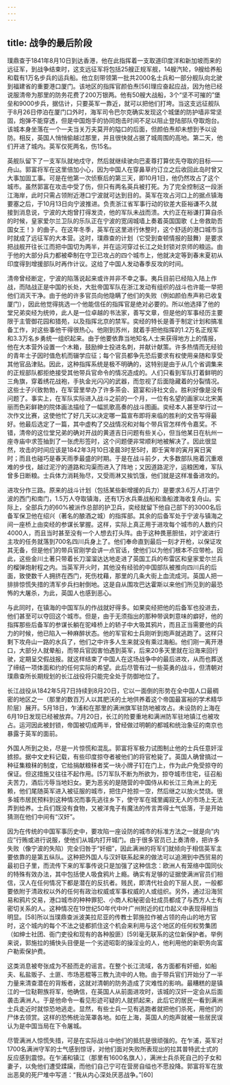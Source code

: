 ```yaml
---
---
---
```

title: 战争的最后阶段
---



璞鼎查于1841年8月10日到达香港，他在此指挥着一支取道印度洋和新加坡而来的远征军，到战争结束时，这支远征军将包括25艘正规军舰，14艘汽轮，9艘给养船和载有1万名步兵的运兵船。他立刻带领第一批共2000名士兵和一部分舰队向北驶到福建省的重要港口厦门。该地区的指挥官颜伯焘[56]理应奋起应战，因为他已经说服清帝为那里的防务花费了200万银两。他有50艘大战船，3个“坚不可摧的”堡垒和9000步兵，据估计，只要英军一靠近，就可以把他们打垮。当这支远征舰队于8月26日停泊在厦门口外时，海军司令巴尔克确实发现这个城堡的防护墙非常坚固，炮弹不能穿透，但是中国炮手的协同炮击时间不足以阻止登陆部队夺取炮台。该城本身坐落在一个一夫当关万夫莫开的隘口的后面，但颜伯焘却未想到予以设防。相反，英国人悄悄偷越过那里，并且很快就占据了城周围的高地。第二天，他们开进了城内。英军仅死两名，伤15名。

英舰队留下了一支军队就地戍守，然后就继续驶向巴麦尊打算优先夺取的目标——舟山。郭富将军在这里倍加小心，因为中国人在穿鼻草约订立之后收回此岛时曾又大事加固工事。可是在他第一次侦察后的第三天，即10月1日，他仍然攻占了这个城市。虽然郭富在攻击中受了伤，但只有两名英兵被打死。为了完全控制这一段浙江海岸，此时只需占领附近港口宁波就可达到目的。英军在攻占河口上的据点镇海要塞之后，于10月13日向宁波推进。负责浙江省军事行动的钦差大臣裕谦不久就接到消息说，宁波的大炮曾打得发烫，他的军队未战而溃。大约正在裕谦打算自杀的时候，皇家爱尔兰卫队的乐队正在宁波的宽阔城墙上奏着英国国歌《上帝救助吾国女王！》的曲子。在这年冬季，英军在这里进行休整时，这个舒适的港口城市当时就成了远征军的大本营。这时，璞鼎查的计划（它受到查顿情报的鼓舞）是要求把战舰开往长江而把中国切为两半，并在运河穿过长江之处封锁对京师的粮运。由于他的大部分兵力都被牵制在守卫已攻占的四个城市上，他就决定等到春末夏初从印度得到增援部队时再作计议。这给了中国人发动春季反攻的时间。

清帝曾经断定，宁波的陷落说起来或许并非不幸之事。夷兵目前已经陷入陆上作战，而陆战正是中国的长处，大批帝国军队在浙江发动有组织的战斗也许能一举把他们消灭干净。由于他的许多官员向他隐瞒了他们的失败（例如颜伯焘声称已收复厦门），因此他觉得挑选一个他能信任的指挥官是绝对必要的。所以他选择了他的堂兄弟奕经为统帅，此人是一位卓越的书法家，善写文章，但是他的军事经历主要限于主管御花园和猎苑，以及指挥北京的禁军。奕经的特长是善于制定计划和搞准备工作，对这些事他干得很热心。他刚到苏州，就着手把他指挥的1.2万名正规军和3.3万名乡勇统一组织起来。由于他要依靠当地知名人士来获得地方上的情报，他在大本营外设置一个木箱，鼓励绅士投进名刺，并献计献策。许多热情而无经验的青年士子因时值危机而辍学应征；每个官员都争先恐后要求有权使用亲随和享受其他官品津贴。因此，这种指挥系统是极不明确的，这特别是由于从几个省调集来的正规部队都拒绝接受其他带兵官命令的情况造成的。人们只看到军队打着鲜明的三角旗，穿着绣花战袍，手执金光闪闪的武器，而忽视了后面隐藏着的分裂情况。这些士子兴致勃勃，在军营里举办了许多茶会、筵宴和诗社文会。胜利好像是没有问题了。事实上，在军队实际进入战斗之前的一个月，一位有名望的画家以北宋美丽而色彩鲜艳的院体画法描绘了一幅凯歌高奏的战斗图画。奕经本人甚至举行过一次作文比赛，这使他忙了好几天以决定哪一篇宣布即将来临的胜利的文告写得最好。他最后选定了一篇，其中虚构了交战情况和对每个带兵官怎样传令嘉奖。不错，清帝的这位堂兄弟的确对开战的黄道吉日问题有些关心，但当他某日在杭州一座寺庙中求签抽到了一张虎形签时，这个问题便非常顺利地被解决了。因此很显然，攻击的时间应该是1842年3月10日凌晨3时至5时，即壬寅年的寅月寅日寅时；而且也碰巧是春天雨季最盛的时期。于是在战斗前夕，大多数部队拖着沉重艰难的步伐，越过泥泞的道路和沟渠而进入了阵地；又因道路泥泞，运粮困难，军队曾多日断粮。士兵体力消耗殆尽，又受雨淋又挨饥饿，他们就是这样准备进攻的。

进攻分作三路。原来的战斗计划（包括某些新增援的兵力）是要求3.6万人打进宁波的西门和南门，1.5万人夺取镇海，还有1万水兵乘战船和渔船渡海收复舟山。实际上，全部兵力的60%被派作总部的护卫兵，奕经就留下他自己部下的3000名后备军保卫他在绍兴（著名的酿酒之城）的指挥部。其余的后备军处于宁波与镇海之间一座桥上由奕经的参谋长掌握。这样，实际上真正用于进攻每个城市的人数约只4000人，而且当时甚至没有一个人想去打头阵。由于这种畏葸胆怯，对宁波进行主攻的任务就落到700名四川兵身上了。他们奉命直到最后一刻才开枪，以保证攻其无备，但是他们的带兵官刚学会讲一点官话，使他们以为他们根本不应带枪。因此，这些金川土著只带着长刀溜溜达达地走进了英国工兵的布雷区和皇家爱尔兰兵的榴弹炮射程之内。当英军开火时，其他没有经验的中国部队被推向四川兵的后面，致使数千人拥挤在西门，死伤枕藉，那里的几条大街上血流成河。英国人把一排排惊慌失措的清军步兵扫射倒地。这是自从围攻巴达霍斯以来他们所见到的最恐怖的大屠杀，为此，英国人也感到恶心。

与此同时，在镇海的中国军队的作战就好得多。如果奕经把他的后备军也投进去，他们甚至可以夺回这个城市。但是，由于无须指出的那种带讽刺意味的癖好，他的指挥那些后备军的参谋长躺在驼峰桥上的轿子中大吸其鸦片，而且正当需要他的兵力的时候，他已陷入一种麻醉状态。他的军官和士兵刚听到炮声就逃跑了。这样只剩下攻舟山一路的水兵了，他们之中许多人生来就没有乘过海船。他们刚一离开港口，大部分人就晕船，而带兵官因害怕遇到英军，后来20多天里就在沿海来回行驶，定期呈交假战报。就这样结束了中国人在这场战争中的最后进攻，从而也葬送了缔结一项体面和约的任何实际的希望。此后尽管有过一些英勇的战斗，但清朝对璞鼎查所长期规划的长江战役将只能完全处于防御地位了。

长江战役从1842年5月7日持续到8月20日，它以一面倒的形势在全中国人口最稠密的地区之一（那里的数百万人以其肥沃的土地供养着这个帝国最富裕的学术精华阶层）展开。5月18日，乍浦和在那里的满洲旗军驻防地被攻占。未设防的上海在6月19日发现已经被放弃。7月20日，长江的险要重地和满洲防军驻地镇江也被攻占。运河因此被封锁，帝国被切成两半，曾经做过明朝的都城和统治象征的南京也暴露于英军的面前。

外国人所到之处，尽是一片惊慌和混乱。郭富将军极力试图制止他的士兵任意奸淫掳掠。据中文史料记载，有些印度掠夺者被他们的将官枪毙了。英国人确曾搞过一种征集粮秣的制度，它给捐献粮秣者奖一块小牌子钉在门上，作为此户免受掠夺的保证。但这措施又往往不起作用。[57]军队不断为所欲为，掠夺城市住宅，征召船夫苦力，酒后污辱当地妇女。更为恶劣的是随营的中国侍从和长江三角洲上的无赖，他们尾随英军进入被征服的城市，把住户抢掠一空，然后继之以放火焚烧。很多城市居民预料到这种情况而事先逃往乡下，使守军在城里阗寂无人的市场上无法弄到给养。士兵们既没有食物，又被洋鬼子有魔法的传言弄得士气低落，于是开始猜测在他们中间有“汉奸”。

因为在传统的中国军事历史中，要攻陷一座设防的城市的标准方法之一就是向“内应”行贿或进行说服，使他们从城内打开城门。由于很多官员已上奏清帝，把许多失败（像宁波的失陷）完全归咎于“奸细”，因此满洲的将军们就倾向于相信英军主要依靠的是第五纵队。这种把外国人与汉奸联系起来的做法可以追溯到中西贸易的最初日子里，而流传下来的军事传说只是加强了这种信念：欧洲人有笼络中国同伙的特殊有效办法，其中包括使人吸食鸦片上瘾。确实有足够的证据使满洲官员们相信，汉人在任何情况下都是潜在的反抗者。贱民，即清代社会的下层人民，一般都要依附于清政权以外的任何有政治权威或军事权威的人或组织。另外，通过沿海贸易和鸦片交易，港口城市的种种罪犯、小商人和秘密会社成员都成了与西方人士有密切关系的人。这种情况在19世纪50年代中叶广州附近的红巾起义中表现得相当明显。[58]所以当璞鼎查派波美拉尼亚的传教士郭施拉作被占领的舟山的地方官时，这个城内的每个不法之徒都抓住这个机会来利用与这个地区的任何权势集团（如绅士社团、衙门吏役和现有的各种股匪）[59]毫无联系的这位新保护者。举例来说，郭施拉的捕快头目便是一个劣迹昭彰的操淫业的人，他利用他的新职务向富户勒索保护费。

这类消息被夸张成为不胫而走的谣言。在整个长江流域，各方面都有奸细，如船夫、私盐贩子、土匪、市场恶棍等三教九流中的人物。由于带兵官们开始分了一半力量来清查潜在的背叛者，这就对清朝的防务造成了灾难性的影响。最糟糕的是镇江的一位鞑靼族将军，他确信，在英国人从前面进攻时，该城的汉奸一定会从后面袭击满洲人。于是他命令一看见形迹可疑的人就抓起来，此后它的居民一看到满洲士兵走近时就惊恐地逃走。显然，有些士兵一见有逃跑者就把他们杀死，用他们的尸体去领赏。这样的恐怖统治笼罩各地。如在上海，英国人的炮声就被一些居民误认为是中国当局在下令屠城。

尽管满洲人惊慌失措，可是在实际战斗中他们的抵抗是很顽强的。在乍浦，英军对1700名满洲守军的士气感到惊讶，对他们面对失败所表现出的拉其普特武士式的反应感到震惊。在乍浦和镇江（那里有1600名旗人），满洲士兵杀死自己的子女和妻子，以免他们遭受蹂躏，而他们自己宁可在营房自缢也不愿投降。郭富将军在放出恶臭的死尸堆中写道：“我从内心深处厌恶战争。”[60]